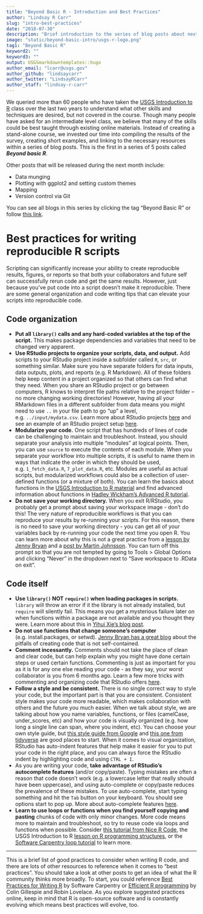 ```yaml
---
title: "Beyond Basic R - Introduction and Best Practices"
author: "Lindsay R Carr"
slug: "intro-best-practices"
date: "2018-07-30"
description: "Brief introduction to the series of blog posts about next steps after learning basic R, plus some tips on best practices for scripting in R."
image: "static/beyond-basic-intro/usgs-r-logo.png"
tag1: "Beyond Basic R"
keyword2: ""
keyword3: ""
output: USGSmarkdowntemplates::hugo
author_email: "lcarr@usgs.gov"
author_github: "lindsaycarr"
author_twitter: "LindsayRCarr"
author_staff: "lindsay-r-carr"
---
```


We queried more than 60 people who have taken the [USGS Introduction to R](http://owi.usgs.gov/R/training-curriculum/intro-curriculum) class over the last two years to understand what other skills and techniques are desired, but not covered in the course. Though many people have asked for an intermediate level class, we believe that many of the skills could be best taught through existing online materials. Instead of creating a stand-alone course, we invested our time into compiling the results of the survey, creating short examples, and linking to the necessary resources within a series of blog posts. This is the first in a series of 5 posts called **_Beyond basic R_**. 

Other posts that will be released during the next month include:

* Data munging
* Plotting with ggplot2 and setting custom themes
* Mapping
* Version control via Git

You can see all blogs in this series by clicking the tag “Beyond Basic R” or follow [this link](http://owi.usgs.gov/blog/tags/beyond-basic-r/).

# Best practices for writing reproducible R scripts

Scripting can significantly increase your ability to create reproducible results, figures, or reports so that both your collaborators and future self can successfully rerun code and get the same results. However, just because you’ve put code into a script doesn’t make it reproducible. There are some general organization and code writing tips that can elevate your scripts into reproducible code. 

## Code organization

* **Put all `library()` calls and any hard-coded variables at the top of the script.** This makes package dependencies and variables that need to be changed very apparent.
* **Use RStudio projects to organize your scripts, data, and output.** Add scripts to your RStudio project inside a subfolder called `R`, `src`, or something similar. Make sure you have separate folders for data inputs, data outputs, plots, and reports (e.g. R Markdown). All of these folders help keep content in a project organized so that others can find what they need. When you share an RStudio project or go between computers, R knows to interpret file paths relative to the project folder -- no more changing working directories! However, having all your RMarkdown files in a different subfolder from data means you might need to use `..` in your file path to go “up” a level, e.g. `../input/mydata.csv`. Learn more about RStudio projects [here](https://support.rstudio.com/hc/en-us/articles/200526207-Using-Projects) and see an example of an RStudio project setup [here](https://github.com/USGS-R/exampleRproj).
* **Modularize your code.** One script that has hundreds of lines of code can be challenging to maintain and troubleshoot. Instead, you should separate your analysis into multiple “modules” at logical points. Then, you can use `source` to execute the contents of each module. When you separate your workflow into multiple scripts, it is useful to name them in ways that indicate the order in which they should be used, e.g. `1_fetch_data.R`, `7_plot_data.R`, etc. Modules are useful as actual scripts, but modularized workflows could also be a collection of user-defined functions (or a mixture of both). You can learn the basics about functions in the [USGS Introduction to R material](https://owi.usgs.gov/R/training-curriculum/intro-curriculum/Reproduce/#functions-in-r) and find advanced information about functions in [Hadley Wickham’s Advanced R tutorial](http://adv-r.had.co.nz/Functions.html). 
* **Do not save your working directory.** When you exit R/RStudio, you probably get a prompt about saving your workspace image - don’t do this! The very nature of reproducible workflows is that you can reproduce your results by re-running your scripts. For this reason, there is no need to save your working directory - you can get all of your variables back by re-running your code the next time you open R. You can learn more about why this is not a great practice from a [lesson by Jenny Bryan](http://stat545.com/block002_hello-r-workspace-wd-project.html#workspace-.rdata) and a [post by Martin Johnsson](https://onunicornsandgenes.blog/2017/04/02/using-r-dont-save-your-workspace/). You can turn off this prompt so that you are not tempted by going to Tools > Global Options and clicking “Never” in the dropdown next to “Save workspace to .RData on exit”.

## Code itself

* **Use `library()` NOT `require()` when loading packages in scripts.** `library` will throw an error if it the library is not already installed, but `require` will silently fail. This means you get a mysterious failure later on when functions within a package are not available and you thought they were. Learn more about this in [Yihui Xie’s blog post](https://yihui.name/en/2014/07/library-vs-require/).
* **Do not use functions that change someone’s computer** (e.g. install.packages, or setwd). [Jenny Bryan has a great blog](https://www.tidyverse.org/articles/2017/12/workflow-vs-script/) about the pitfalls of creating code that is not self-contained.
* **Comment incessantly.** Comments should not take the place of clean and clear code, but can help explain why you might have done certain steps or used certain functions. Commenting is just as important for you as it is for any one else reading your code - as they say, your worst collaborator is you from 6 months ago. Learn a few more tricks with commenting and organizing code that RStudio offers [here](https://support.rstudio.com/hc/en-us/articles/200484568-Code-Folding-and-Sections).
* **Follow a style and be consistent.** There is no single correct way to style your code, but the important part is that you are consistent. Consistent style makes your code more readable, which makes collaboration with others and the future you much easier. When we talk about style, we are talking about how you name variables, functions, or files (camelCase, under_scores, etc) and how your code is visually organized (e.g. how long a single line can span, where you indent, etc). You can choose your own style guide, but [this style guide from Google](https://google.github.io/styleguide/Rguide.xml) and [this one from tidyverse](http://style.tidyverse.org/) are good places to start. When it comes to visual organization, RStudio has auto-indent features that help make it easier for you to put your code in the right place, and you can always force the RStudio indent by highlighting code and using `CTRL + I`. 
* As you are writing your code, **take advantage of RStudio’s autocomplete features** (and/or copy/paste). Typing mistakes are often a reason that code doesn’t work (e.g. a lowercase letter that really should have been uppercase), and using auto-complete or copy/paste reduces the prevalence of these mistakes. To use auto-complete, start typing something and hit the `Tab` button on your keyboard. You should see options start to pop up. More about auto-complete features [here](https://support.rstudio.com/hc/en-us/articles/205273297-Code-Completion).
* **Learn to use loops or functions when you find yourself copying and pasting** chunks of code with only minor changes. More code means more to maintain and troubleshoot, so try to reuse code via loops and functions when possible. Consider [this tutorial from Nice R Code](https://nicercode.github.io/guides/repeating-things/), the USGS Introduction to R [lesson on R programming structures](https://owi.usgs.gov/R/training-curriculum/intro-curriculum/Reproduce/), or the [Software Carpentry loop tutorial](https://swcarpentry.github.io/r-novice-inflammation/15-supp-loops-in-depth/) to learn more.

***

This is a brief list of good practices to consider when writing R code, and there are lots of other resources to reference when it comes to “best practices”. You should take a look at other posts to get an idea of what the R community thinks more broadly. To start, you could reference [Best Practices for Writing R](https://swcarpentry.github.io/r-novice-inflammation/06-best-practices-R/) by Software Carpentry or [Efficient R programming](https://csgillespie.github.io/efficientR/coding-style.html) by Colin Gillespie and Robin Lovelace. As you explore suggested practices online, keep in mind that R is open-source software and is constantly evolving which means best practices will evolve, too.
